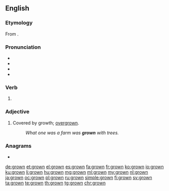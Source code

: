 ==English==

===Etymology===
From {{inherited|en|enm|growen}}.

===Pronunciation===
* {{IPA|/ˈɡɹɔʊn/|lang=en}}
* {{audio|en-us-grown.ogg|Audio (US)|lang=en}}
* {{rhymes|əʊn|lang=en}}
* {{homophones|lang=en|groan}}

===Verb===
{{head|en|past participle|cat2=irregular past participles}}

# {{inflection of|grow||past|part|lang=en}}

===Adjective===
{{en-adj}}

# Covered by growth; [[overgrown]].
#: ''What one was a farm was '''grown''' with trees.''

===Anagrams===
* {{l|en|wrong}}

[[de:grown]]
[[et:grown]]
[[el:grown]]
[[es:grown]]
[[fa:grown]]
[[fr:grown]]
[[ko:grown]]
[[io:grown]]
[[ku:grown]]
[[li:grown]]
[[hu:grown]]
[[mg:grown]]
[[ml:grown]]
[[my:grown]]
[[nl:grown]]
[[ja:grown]]
[[oc:grown]]
[[pl:grown]]
[[ru:grown]]
[[simple:grown]]
[[fi:grown]]
[[sv:grown]]
[[ta:grown]]
[[te:grown]]
[[th:grown]]
[[tg:grown]]
[[chr:grown]]